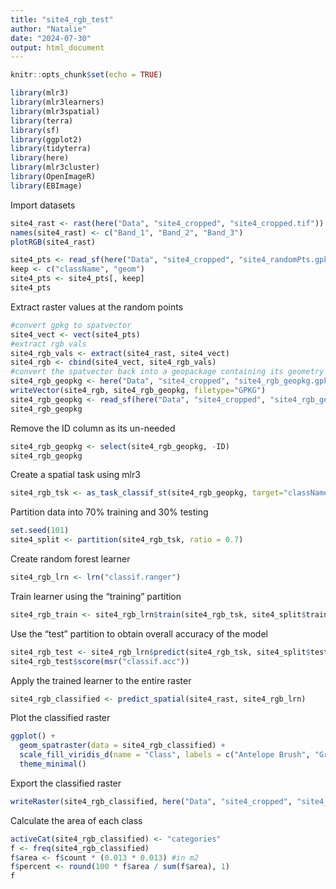 ```yaml
---
title: "site4_rgb_test"
author: "Natalie"
date: "2024-07-30"
output: html_document
---
```


```r
knitr::opts_chunk$set(echo = TRUE)
```

```r
library(mlr3)
library(mlr3learners)
library(mlr3spatial)
library(terra)
library(sf)
library(ggplot2)
library(tidyterra)
library(here)
library(mlr3cluster)
library(OpenImageR)
library(EBImage)
```

Import datasets
```r
site4_rast <- rast(here("Data", "site4_cropped", "site4_cropped.tif"))
names(site4_rast) <- c("Band_1", "Band_2", "Band_3")
plotRGB(site4_rast)

site4_pts <- read_sf(here("Data", "site4_cropped", "site4_randomPts.gpkg"), stringsAsFactors = T)
keep <- c("className", "geom")
site4_pts <- site4_pts[, keep]
site4_pts
```

Extract raster values at the random points
```r
#convert gpkg to spatvector
site4_vect <- vect(site4_pts)
#extract rgb vals
site4_rgb_vals <- extract(site4_rast, site4_vect)
site4_rgb <- cbind(site4_vect, site4_rgb_vals)
#convert the spatvector back into a geopackage containing its geometry
site4_rgb_geopkg <- here("Data", "site4_cropped", "site4_rgb_geopkg.gpkg")
writeVector(site4_rgb, site4_rgb_geopkg, filetype="GPKG")
site4_rgb_geopkg <- read_sf(here("Data", "site4_cropped", "site4_rgb_geopkg.gpkg"), stringsAsFactors = T)
site4_rgb_geopkg
```
Remove the ID column as its un-needed
```r
site4_rgb_geopkg <- select(site4_rgb_geopkg, -ID)
site4_rgb_geopkg
```
Create a spatial task using mlr3
```r
site4_rgb_tsk <- as_task_classif_st(site4_rgb_geopkg, target="className") 
```

Partition data into 70% training and 30% testing
```r
set.seed(101)
site4_split <- partition(site4_rgb_tsk, ratio = 0.7)
```

Create random forest learner
```r
site4_rgb_lrn <- lrn("classif.ranger")
```

Train learner using the "training" partition
```r
site4_rgb_train <- site4_rgb_lrn$train(site4_rgb_tsk, site4_split$train)
```

Use the "test" partition to obtain overall accuracy of the model
```r
site4_rgb_test <- site4_rgb_lrn$predict(site4_rgb_tsk, site4_split$test)
site4_rgb_test$score(msr("classif.acc"))
```

Apply the trained learner to the entire raster
```r
site4_rgb_classified <- predict_spatial(site4_rast, site4_rgb_lrn)
```

Plot the classified raster
```r
ggplot() +
  geom_spatraster(data = site4_rgb_classified) +
  scale_fill_viridis_d(name = "Class", labels = c("Antelope Brush", "Ground", "Vegetation")) +
  theme_minimal()
```
Export the classified raster 
```r
writeRaster(site4_rgb_classified, here("Data", "site4_cropped", "site4_cropped_classified.tif"), filetype = "GTiff")
```

Calculate the area of each class
```r
activeCat(site4_rgb_classified) <- "categories"
f <- freq(site4_rgb_classified)
f$area <- f$count * (0.013 * 0.013) #in m2
f$percent <- round(100 * f$area / sum(f$area), 1)
f
```

